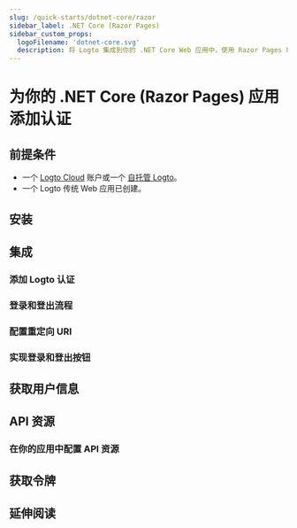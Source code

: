 ```yaml
---
slug: /quick-starts/dotnet-core/razor
sidebar_label: .NET Core (Razor Pages)
sidebar_custom_props:
  logoFilename: 'dotnet-core.svg'
  description: 将 Logto 集成到你的 .NET Core Web 应用中，使用 Razor Pages 和视图模型。
---
```




# 为你的 .NET Core (Razor Pages) 应用添加认证

<GuideTip />

## 前提条件

- 一个 [Logto Cloud](https://cloud.logto.io) 账户或一个 [自托管 Logto](/introduction/set-up-logto-oss)。
- 一个 Logto 传统 Web 应用已创建。

## 安装

<Installation />

## 集成

### 添加 Logto 认证

<AddAuthentication />

### 登录和登出流程

<SignInAndSignOutFlows />

### 配置重定向 URI

<ConfigureRedirectUris />

### 实现登录和登出按钮

<ImplementButtons />

<Checkpoint />

## 获取用户信息

<GetUserInformation />

## API 资源

<ApiResourcesDescription />

### 在你的应用中配置 API 资源

<ConfigureApiResources />

## 获取令牌

<FetchTokens />

## 延伸阅读

<FurtherReadings />
